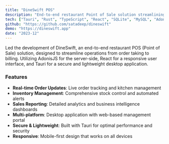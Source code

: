```yaml
---
title: "DineSwift POS"
description: "End-to-end restaurant Point of Sale solution streamlining operations from order taking to billing"
tech: ["Tauri", "Rust", "TypeScript", "React", "SQLite", "MySQL", "AdonisJs"]
github: "https://github.com/satadeep/dineswift"
demo: "https://dineswift.app"
date: "2023-12"
---
```


Led the development of DineSwift, an end-to-end restaurant POS (Point of Sale) solution, designed to streamline operations from order taking to billing. Utilizing AdonisJS for the server-side, React for a responsive user interface, and Tauri for a secure and lightweight desktop application.

### Features

- **Real-time Order Updates**: Live order tracking and kitchen management
- **Inventory Management**: Comprehensive stock control and automated alerts
- **Sales Reporting**: Detailed analytics and business intelligence dashboards
- **Multi-platform**: Desktop application with web-based management portal
- **Secure & Lightweight**: Built with Tauri for optimal performance and security
- **Responsive**: Mobile-first design that works on all devices
